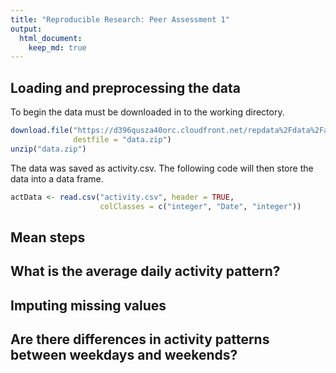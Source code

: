 ```yaml
---
title: "Reproducible Research: Peer Assessment 1"
output: 
  html_document:
    keep_md: true
---
```



## Loading and preprocessing the data
To begin the data must be downloaded in to the working directory.
``` r
download.file("https://d396qusza40orc.cloudfront.net/repdata%2Fdata%2Factivity.zip", 
              destfile = "data.zip")
unzip("data.zip")
```
The data was saved as activity.csv. The following code will then store the data into a data frame.
``` r
actData <- read.csv("activity.csv", header = TRUE, 
                    colClasses = c("integer", "Date", "integer"))
```

## Mean steps



## What is the average daily activity pattern?



## Imputing missing values



## Are there differences in activity patterns between weekdays and weekends?

